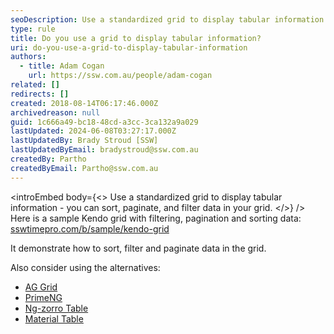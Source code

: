 ```yaml
---
seoDescription: Use a standardized grid to display tabular information and enhance data manipulation capabilities with sorting, filtering, and pagination features.
type: rule
title: Do you use a grid to display tabular information?
uri: do-you-use-a-grid-to-display-tabular-information
authors:
  - title: Adam Cogan
    url: https://ssw.com.au/people/adam-cogan
related: []
redirects: []
created: 2018-08-14T06:17:46.000Z
archivedreason: null
guid: 1c666a49-bc18-48cd-a3cc-3ca132a9a029
lastUpdated: 2024-06-08T03:27:17.000Z
lastUpdatedBy: Brady Stroud [SSW]
lastUpdatedByEmail: bradystroud@ssw.com.au
createdBy: Partho
createdByEmail: Partho@ssw.com.au
---
```


<introEmbed
  body={<>
Use a standardized grid to display tabular information - you can sort, paginate, and filter data in your grid.
  </>}
/>
Here is a sample Kendo grid with filtering, pagination and sorting data: [sswtimepro.com/b/sample/kendo-grid](https://ssw.sswtimepro.com/b/sample/kendo-grid)

It demonstrate how to sort, filter and paginate data in the grid.

Also consider using the alternatives:

- [AG Grid](https://www.ag-grid.com)
- [PrimeNG](https://www.primefaces.org/primeng/#/)
- [Ng-zorro Table](https://ng.ant.design/components/table/en)
- [Material Table](https://material.angular.io/components/table/overview)
